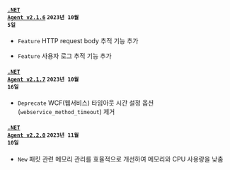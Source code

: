 #### <code class='changelog-service'><a href="../release-notes/dotnet/dotnet-2_1_6">.NET Agent v2.1.6</a></code> <code class='changelog-date'>2023년 10월 5일</code>

- <code class="Feature">Feature</code> HTTP request body 추적 기능 추가

- <code class="Feature">Feature</code> 사용자 로그 추적 기능 추가

#### <code class='changelog-service'><a href="../release-notes/dotnet/dotnet-2_1_7">.NET Agent v2.1.7</a></code> <code class='changelog-date'>2023년 10월 16일</code>

- <code class="Deprecate">Deprecate</code> WCF(웹서비스) 타임아웃 시간 설정 옵션(<code>webservice_method_timeout</code>) 제거

#### <code class='changelog-service'><a href="../release-notes/dotnet/dotnet-2_2_0">.NET Agent v2.2.0</a></code> <code class='changelog-date'>2023년 11월 10일</code>

- <code class="New">New</code> 패킷 관련 메모리 관리를 효율적으로 개선하여 메모리와 CPU 사용량을 낮춤

